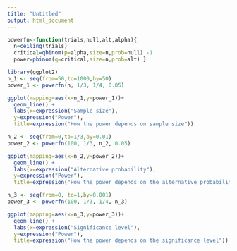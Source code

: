 ```yaml
---
title: "Untitled"
output: html_document
---
```


```r
powerfn<-function(trials,null,alt,alpha){ 
  n=ceiling(trials)
  critical=qbinom(p=alpha,size=n,prob=null) -1
  power=pbinom(q=critical,size=n,prob=alt) }
```

```r
library(ggplot2)
n_1 <- seq(from=50,to=1000,by=50)
power_1 <- powerfn(n, 1/3, 1/4, 0.05)

ggplot(mapping=aes(x=n_1,y=power_1))+ 
  geom_line() +
  labs(x=expression("Sample size"),
  y=expression("Power"), 
  title=expression("How the power depends on sample size"))
```

```r
n_2 <- seq(from=0,to=1/3,by=0.01)
power_2 <- powerfn(100, 1/3, n_2, 0.05)

ggplot(mapping=aes(x=n_2,y=power_2))+ 
  geom_line() +
  labs(x=expression("Alternative probability"),
  y=expression("Power"), 
  title=expression("How the power depends on the alternative probability"))
```

```r
n_3 <- seq(from=0, to=1,by=0.001)
power_3 <- powerfn(100, 1/3, 1/4, n_3)

ggplot(mapping=aes(x=n_3,y=power_3))+ 
  geom_line() +
  labs(x=expression("Significance level"),
  y=expression("Power"), 
  title=expression("How the power depends on the significance level"))
```